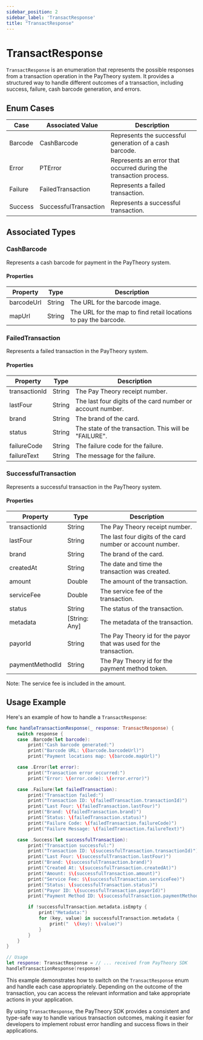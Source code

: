 ```yaml
---
sidebar_position: 2
sidebar_label: 'TransactResponse'
title: "TransactResponse"
---
```


# TransactResponse

`TransactResponse` is an enumeration that represents the possible responses from a transaction operation in the PayTheory system. It provides a structured way to handle different outcomes of a transaction, including success, failure, cash barcode generation, and errors.

## Enum Cases

| Case | Associated Value | Description |
|------|------------------|-------------|
| Barcode | CashBarcode | Represents the successful generation of a cash barcode. |
| Error | PTError | Represents an error that occurred during the transaction process. |
| Failure | FailedTransaction | Represents a failed transaction. |
| Success | SuccessfulTransaction | Represents a successful transaction. |

## Associated Types

### CashBarcode

Represents a cash barcode for payment in the PayTheory system.

#### Properties

| Property | Type | Description |
|----------|------|-------------|
| barcodeUrl | String | The URL for the barcode image. |
| mapUrl | String | The URL for the map to find retail locations to pay the barcode. |

### FailedTransaction

Represents a failed transaction in the PayTheory system.

#### Properties

| Property | Type | Description |
|----------|------|-------------|
| transactionId | String | The Pay Theory receipt number. |
| lastFour | String | The last four digits of the card number or account number. |
| brand | String | The brand of the card. |
| status | String | The state of the transaction. This will be "FAILURE". |
| failureCode | String | The failure code for the failure. |
| failureText | String | The message for the failure. |

### SuccessfulTransaction

Represents a successful transaction in the PayTheory system.

#### Properties

| Property | Type | Description |
|----------|------|-------------|
| transactionId | String | The Pay Theory receipt number. |
| lastFour | String | The last four digits of the card number or account number. |
| brand | String | The brand of the card. |
| createdAt | String | The date and time the transaction was created. |
| amount | Double | The amount of the transaction. |
| serviceFee | Double | The service fee of the transaction. |
| status | String | The status of the transaction. |
| metadata | [String: Any] | The metadata of the transaction. |
| payorId | String | The Pay Theory id for the payor that was used for the transaction. |
| paymentMethodId | String | The Pay Theory id for the payment method token. |

Note: The service fee is included in the amount.

## Usage Example

Here's an example of how to handle a `TransactResponse`:

```swift
func handleTransactionResponse(_ response: TransactResponse) {
    switch response {
    case .Barcode(let barcode):
        print("Cash barcode generated:")
        print("Barcode URL: \(barcode.barcodeUrl)")
        print("Payment locations map: \(barcode.mapUrl)")

    case .Error(let error):
        print("Transaction error occurred:")
        print("Error: \(error.code): \(error.error)")

    case .Failure(let failedTransaction):
        print("Transaction failed:")
        print("Transaction ID: \(failedTransaction.transactionId)")
        print("Last Four: \(failedTransaction.lastFour)")
        print("Brand: \(failedTransaction.brand)")
        print("Status: \(failedTransaction.status)")
        print("Failure Code: \(failedTransaction.failureCode)")
        print("Failure Message: \(failedTransaction.failureText)")

    case .Success(let successfulTransaction):
        print("Transaction successful:")
        print("Transaction ID: \(successfulTransaction.transactionId)")
        print("Last Four: \(successfulTransaction.lastFour)")
        print("Brand: \(successfulTransaction.brand)")
        print("Created At: \(successfulTransaction.createdAt)")
        print("Amount: $\(successfulTransaction.amount)")
        print("Service Fee: $\(successfulTransaction.serviceFee)")
        print("Status: \(successfulTransaction.status)")
        print("Payor ID: \(successfulTransaction.payorId)")
        print("Payment Method ID: \(successfulTransaction.paymentMethodId)")

        if !successfulTransaction.metadata.isEmpty {
            print("Metadata:")
            for (key, value) in successfulTransaction.metadata {
                print("  \(key): \(value)")
            }
        }
    }
}

// Usage
let response: TransactResponse = // ... received from PayTheory SDK
handleTransactionResponse(response)
```

This example demonstrates how to switch on the `TransactResponse` enum and handle each case appropriately. Depending on the outcome of the transaction, you can access the relevant information and take appropriate actions in your application.

By using `TransactResponse`, the PayTheory SDK provides a consistent and type-safe way to handle various transaction outcomes, making it easier for developers to implement robust error handling and success flows in their applications.
